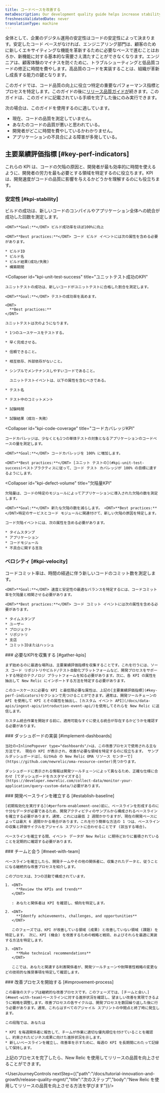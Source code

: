 ```yaml
---
title: コードベースを改善する
metaDescription: Our development quality guide helps increase stability by using New Relic to ensure that fewer defects are introduced into the code base.
freshnessValidatedDate: never
translationType: machine
---
```


全体として、企業のデジタル運用の安定性はコードの安定性によって決まります。安定したコード ベースがなければ、エンジニアリング部門は、顧客のために新しくエキサイティングな機能を革新するために必要なペースで進むことはおろか、新機能に対する基本的な需要さえ満たすことができなくなります。エンジニアは、顧客体験のマイナスを防ぐために、トラブルシューティングと低品質コードの修正に時間を費やします。高品質のコードを実装することは、組織が革新し成長する能力の鍵となります。

このガイドでは、コード品質の向上に役立つ特定の重要なパフォーマンス指標とプロセスを特定します。このガイドの後に[リリース品質ガイドが](/docs/new-relic-solutions/observability-maturity/innovation-growth/release-quality-implementation-guide)続きます。このガイドは、このガイドに記載されている手順を完了した後にのみ実行できます。

次の場合は、このガイドを使用するのに適しています。

* 現在、コードの品質を測定していません。
* あなたのコードの品質が悪いと思われている。
* 開発者がどこに時間を費やしているかわかりません。
* アプリケーションの不具合による障害が多発している。

## 主要業績評価指標 [#key-perf-indicators]

これらの KPI は、コードの欠陥の原因と、開発者が最も効率的に時間を使えるように、開発者の労力を最も必要とする領域を特定するのに役立ちます。KPI は、開発速度がコードの品質に影響を与えるかどうかを理解するのにも役立ちます。

### 安定性 [#kpi-stability]

<CollapserGroup>
  <Collapser
    id="kpi-build-success"
    title="成功のKPIを構築する"
  >
    ビルドの成功は、新しいコードのコンパイルやアプリケーション全体への統合が成功した回数を測定します。

    <DNT>**Goal:**</DNT> ビルド成功率をほぼ100%に向上

    <DNT>**Best practices:**</DNT> コード ビルド イベントには次の属性を含める必要があります。

    * ビルドID
    * ビルド名
    * ビルド結果(成功/失敗)
    * 構築期間
  </Collapser>

  <Collapser
    id="kpi-unit-test-success"
    title="ユニットテスト成功のKPI"
  >
    ユニットテストの成功は、新しいコードがユニットテストに合格した割合を測定します。

    <DNT>**Goal:**</DNT> テストの成功率を高めます。

    <DNT>
      **Best practices:**
    </DNT>

    ユニットテストは次のようになります。

    * 1つのユースケースをテストする。

    * 早く完成させる。

    * 信頼できること。

    * 相互依存、外部依存がないこと。

    * シンプルでメンテナンスしやすいコードであること。

      ユニットテストイベントは、以下の属性を含むべきである。

    * テスト名

    * テスト中のコミットメント

    * 試験時間

    * 試験結果（成功・失敗）
  </Collapser>

  <Collapser
    id="kpi-code-coverage"
    title="コードカバレッジKPI"
  >
    コードカバレッジは、少なくとも1つの単体テストの対象となるアプリケーションのコードベースの量を測定します。

    <DNT>**Goal:**</DNT> コードカバレッジを 100% に増加します。

    <DNT>**Best practices:**</DNT> [ユニット テストの](#kpi-unit-test-success)ベストプラクティスに従って、コード テスト カバレッジが 100% の目標に達するようにします。
  </Collapser>

  <Collapser
    id="kpi-defect-volume"
    title="欠陥量KPI"
  >
    欠陥量は、コードの特定のモジュールによってアプリケーションに導入された欠陥の数を測定します。

    <DNT>**Goal:**</DNT> 新たな欠陥の数を減らします。 <DNT>**Best practices:**</DNT>特定のサービスとコード モジュールに関連付けて、新しい欠陥の原因を特定します。

    コード欠陥イベントには、次の属性を含める必要があります。

    * タイムスタンプ
    * アプリケーション
    * コードモジュール
    * 不具合に関する言及
  </Collapser>
</CollapserGroup>

### ベロシティ [#kpi-velocity]

<CollapserGroup>
  <Collapser
    id="kpi-commit-volume"
    title="コードコミット量KPI"
  >
    コードコミット率は、時間の経過に伴う新しいコードのコミット数を測定します。

    <DNT>**Goal:**</DNT> 速度と安定性の最適なバランスを特定するには、コードコミット率を欠陥量と相関させる必要があります。

    <DNT>**Best practices:**</DNT> コード コミット イベントには次の属性を含める必要があります。

    * タイムスタンプ
    * ユーザー
    * プロジェクト
    * リポジトリ
    * 支店
    * コミットIDまたはハッシュ
  </Collapser>
</CollapserGroup>

<Steps>
  <Step>
    ### 必要なKPIを収集する [#gather-kpis]

    まず始めるのに最適な場所は、主要業績評価指標を収集することです。これを行うには、ソース コード リポジトリやビルド/テスト自動化プラットフォームなど、開発プロセスをサポートする特定のテクノロジ プラットフォームを知る必要があります。次に、各 KPI の属性を抽出して New Relic にインポートする方法を特定する必要があります。

    このユースケースに必要な KPI と最低限必要な属性は、上記の[主要業績評価指標](#key-perf-indicators)セクションで見つけることができます。通常は、開発ツールチェーンの API を使用して KPI とその属性を抽出し、[カスタム イベント API](/docs/data-apis/ingest-apis/introduction-event-api/)を使用してそれらを New Relic に送信します。

    カスタム統合作業を開始する前に、適用可能なすぐに使える統合が存在するかどうかを確認する必要があります。
  </Step>

  <Step>
    ### ダッシュボードの実装 [#implement-dashboards]

    当社の<InlinePopover type="dashboards"/>は、この改善プロセスで使用される主な方法です。 現在の KPI が表示され、改善が必要な領域を特定するのに役立ちます。 サンプルダッシュボードは[、GitHub の New Relic OMA リソース センターで](https://github.com/newrelic/oma-resource-center)見つかります。

    ダッシュボードに表示される情報は開発ツールチェーンによって異なるため、正確な仕様に合わせ [てダッシュボードをカスタマイズする](https://developer.newrelic.com/collect-data/monitor-your-application/query-custom-data/)必要があります。
  </Step>

  <Step>
    ### 開発ベースラインを確立する [#establish-baseline]

    [初期有効化を実行する](#perform-enablement-one)前に、ベースラインを形成するのに十分なデータが必要であるため、開発アクティビティのサンプルから構成されるベースラインを確立する必要があります。通常、これには最低 2 週間かかりますが、現在の開発ペースによっては最大 6 週間かかる場合があります。これを行う簡単な方法の 1 つは、ベースラインの収集と評価サイクルをアジャイル スプリントに合わせることです (該当する場合)。

    ベースラインを確立する間、イベント データが New Relic に期待どおりに蓄積されていることを定期的に確認する必要があります。
  </Step>

  <Step>
    ### チームと会う [#meet-with-team]

    ベースラインを確立したら、開発チームやその他の関係者に、収集されたデータと、従うことになる継続的な改善プロセスを紹介します。

    このプロセスは、3つの活動で構成されています。

    1. <DNT>
         **Review the KPIs and trends**
       </DNT>

       : あなたと関係者は KPI を確認し、傾向を特定します。

    2. <DNT>
         **Identfy achievements, challenges, and opportunities**
       </DNT>

       このフェーズでは、KPI が改善している領域 (成果) と改善していない領域 (課題) を特定します。 次に、KPI (機会) を改善するための戦略と戦術、およびそれらを最適に実装する方法を特定します。

    3. <DNT>
         **Make technical recommendations**
       </DNT>

       ここでは、あなたと関連する利害関係者が、開発ツールチェーンや耐障害性戦略の変更などの技術的な推奨事項を特定して確認します。
  </Step>

  <Step>
    ### 改善プロセスを開始する [#improvement-process]

    この最後のステップは継続的な改善プロセスです。このフェーズでは、[チームと会い、](#meet-with-team)ベースラインに対する進捗状況を確認し、望ましい改善を実現できるように戦略を調整します。改善プロセスの各サイクルは、開発プロセスを数回繰り返した後に行う必要があります。通常、これらはすべてのアジャイル スプリントの中間点と終了時に発生します。

    この段階では、あなたは

    * KPI を毎週関係者に報告して、チームが作業に適切な優先順位を付けていることを確認し、約束されたビジネス成果に向けた進捗状況を示します。
    * 新しいベースラインを確立し、改善率を示すために、毎週の KPI を長期間にわたって記録して保持します。
  </Step>
</Steps>

上記のプロセスを完了したら、New Relic を使用してリリースの品質を向上させることができます。

<UserJourneyControls nextStep={{"path":"/docs/tutorial-innovation-and-growth/release-quality-mgmt/","title":"次のステップ","body":"New Relic を使用してリリースの品質を向上させる方法を学びます"}}/>
